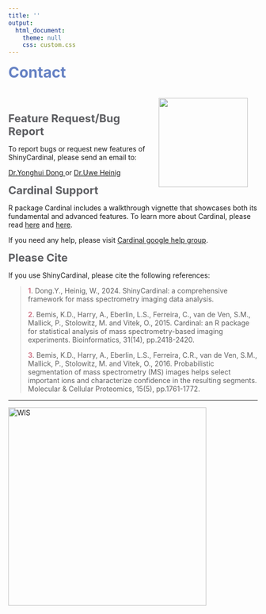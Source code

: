 ```yaml
---
title: ''
output:
  html_document:
    theme: null
    css: custom.css
---
```


<b><span style="color:#6682c4; font-size:30px;"> Contact </span></b>

<img src='img/logo.png' height="180" style = "float: right; margin: 20px;"/>

<br></br>

<b><span style="color:#5c5d61; font-size:22px;">Feature Request/Bug Report</span></b>

To report bugs or request new features of ShinyCardinal, please send an email to:

[Dr.Yonghui Dong <i class="fa fa-envelope-o fa-xl" aria-hidden="true"></i>](mailto:yonghui.dong@gmail.com) or [Dr.Uwe Heinig <i class="fa fa-envelope-o fa-xl" aria-hidden="true"></i>](mailto:Uwe.Heinig@weizmann.ac.il)

<b><span style="color:#5c5d61; font-size:22px;">Cardinal Support</span></b>

R package Cardinal includes a walkthrough vignette that showcases both its fundamental and advanced features. To learn more about Cardinal, please read [here](https://bioconductor.org/packages/release/bioc/html/Cardinal.html) and [here](https://bioconductor.org/packages/release/data/experiment/html/CardinalWorkflows.html).

If you need any help, please visit [Cardinal google help group](https://groups.google.com/g/CardinalMSI?hl=en).

<b><span style="color:#5c5d61; font-size:22px;">Please Cite</span></b>


If you use ShinyCardinal, please cite the following references:

> <b><span style="color:#d17789;">1</span></b>. Dong.Y., Heinig, W., 2024. ShinyCardinal: a comprehensive framework for mass spectrometry imaging data analysis.
>
> <b><span style="color:#d17789;">2</span></b>. Bemis, K.D., Harry, A., Eberlin, L.S., Ferreira, C., van de Ven, S.M., Mallick, P., Stolowitz, M. and Vitek, O., 2015. Cardinal: an R package for statistical analysis of mass spectrometry-based imaging experiments. Bioinformatics, 31(14), pp.2418-2420. <a href="https://doi.org/10.1093/bioinformatics/btv146" target="_new"><i class="fa fa-link" aria-hidden="true"></i></i></a>
> 
> <b><span style="color:#d17789;">3</span></b>. Bemis, K.D., Harry, A., Eberlin, L.S., Ferreira, C.R., van de Ven, S.M., Mallick, P., Stolowitz, M. and Vitek, O., 2016. Probabilistic segmentation of mass spectrometry (MS) images helps select important ions and characterize confidence in the resulting segments. Molecular & Cellular Proteomics, 15(5), pp.1761-1772. <a href="https://doi.org/10.1074/mcp.O115.053918" target="_new"><i class="fa fa-link" aria-hidden="true"></i></i></a>

---
<a href= 'https://www.weizmann.ac.il'><img src='img/WIS.png' alt='WIS' title='Weizmann Institute of Science' width='400'/></a>

<br></br>
